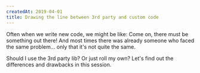 ```yaml
---
createdAt: 2019-04-01
title: Drawing the line between 3rd party and custom code
---
```


Often when we write new code, we might be like: Come on, there must be something out there! And most times there was already someone who faced the same problem... only that it's not quite the same.

Should I use the 3rd party lib? Or just roll my own? Let's find out the differences and drawbacks in this session.
